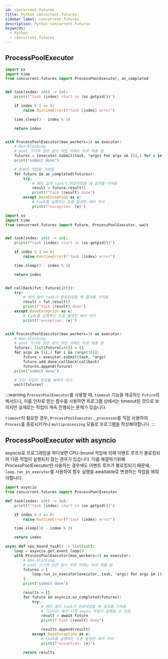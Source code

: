 ```yaml
---
id: concurrent-futures
title: Python concurrent.futures
sidebar_label: concurrent.futures
description: Python concurrent.futures
keywords:
  - Python
  - concurrent.futures
---
```


## ProcessPoolExecutor

```python
import os
import time
from concurrent.futures import ProcessPoolExecutor, as_completed


def task(index: int) -> int:
    print(f"task {index} start in {os.getpid()}")

    if index % 3 == 0:
        raise RuntimeError(f"task {index} error")

    time.sleep(3 - index % 3)

    return index


with ProcessPoolExecutor(max_workers=3) as executor:
    # Non-blocking
    # pool 크기에 상관 없이 작업 자체는 바로 제출 됨
    futures = [executor.submit(task, *args) for args in [(i,) for i in range(10)]]
    print("submit done")

    # 완료된 작업을 가져옴
    for future in as_completed(futures):
        try:
            # 에러 없이 task가 완료되었을 때 결과를 가져옴
            result = future.result()
            print(f"task {result} done")
        except BaseException as e:
            # task를 실행하는 도중 발생한 에러 처리
            print(f"exception: {e}")
```

```python
import os
import time
from concurrent.futures import Future, ProcessPoolExecutor, wait


def task(index: int) -> int:
    print(f"task {index} start in {os.getpid()}")

    if index % 3 == 0:
        raise RuntimeError(f"task {index} error")

    time.sleep(3 - index % 3)

    return index


def callback(fut: Future[int]):
    try:
        # 에러 없이 task가 완료되었을 때 결과를 가져옴
        result = fut.result()
        print(f"task {result} done")
    except BaseException as e:
        # task를 실행하는 도중 발생한 에러 처리
        print(f"exception: {e}")


with ProcessPoolExecutor(max_workers=3) as executor:
    # Non-blocking
    # pool 크기에 상관 없이 작업 자체는 바로 제출 됨
    futures: list[Future[int]] = []
    for args in [(i,) for i in range(10)]:
        future = executor.submit(task, *args)
        future.add_done_callback(callback)
        futures.append(future)
    print("submit done")

    # 모든 작업이 완료될 때까지 대기
    wait(futures)
```

:::warning
`ProcessPoolExecutor`를 사용할 때, `timeout` 기능을 제공하는 `Future`의 메서드나, 이를 인자로 받는 함수를 사용하면 프로그램 상에서는 timeout된 것으로 보이지만 실제로는 작업이 계속 진행되는 문제가 있습니다.

`timeout`이 필요한 경우, `ProcessPoolExecutor._processes`를 직접 사용하여 `Process`를 종료시키거나 `multiprocessing` 모듈로 프로그램을 작성해야합니다.
:::

## ProcessPoolExecutor with asyncio

asyncio로 프로그래밍을 하다보면 CPU-bound 작업에 의해 이벤트 루프가 블로킹되어 다른 작업이 실행되지 않는 경우가 있습니다. 이를 해결하기위해 ProcessPoolExecutor만 사용하는 경우에도 이벤트 루프가 블로킹되기 때문에, `loop.run_in_executor`를 사용하여 함수 실행을 awaitable로 변경하는 작업을 해줘야합니다.

```python
import asyncio
from concurrent.futures import ProcessPoolExecutor

def task(index: int) -> int:
    print(f"task {index} start in {os.getpid()}")

    if index % 3 == 0:
        raise RuntimeError(f"task {index} error")

    time.sleep(10 - index % 3)

    return index

async def cpu_bound_task() -> list[int]:
    loop = asyncio.get_event_loop()
    with ProcessPoolExecutor(max_workers=3) as executor:
        # Non-blocking
        # pool 크기에 상관 없이 작업 자체는 바로 제출 됨
        futures = [
            loop.run_in_executor(executor, task, *args) for args in [(i,) for i in range(10)]
        ]
        print("submit done")

        results = []
        for future in asyncio.as_completed(futures):
            try:
                # 에러 없이 task가 완료되었을 때 결과를 가져옴
                # 기다리는 동안 다른 async 작업이 실행될 수 있음
                result = await future
                print(f"task {result} done")

                results.append(result)
            except BaseException as e:
                # task를 실행하는 도중 발생한 에러 처리
                print(f"exception: {e}")

        return results
```
